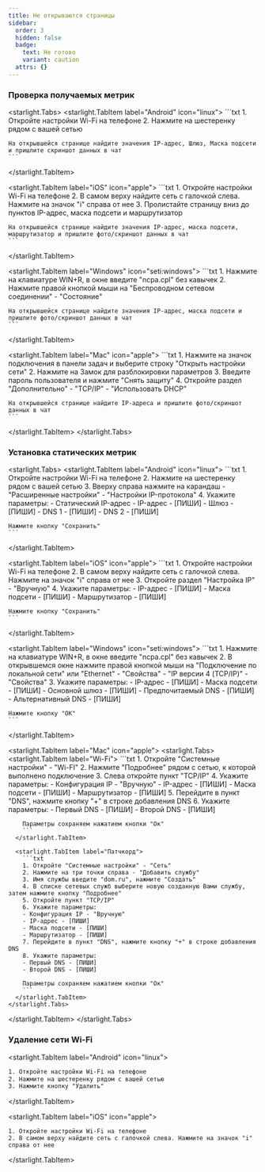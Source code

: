 ```yaml
---
title: Не открываются страницы
sidebar:
  order: 3
  hidden: false
  badge:
    text: Не готово
    variant: caution
  attrs: {}
---
```

### Проверка получаемых метрик

<starlight.Tabs>
  <starlight.TabItem label="Android" icon="linux">
    ```txt
    1. Откройте настройки Wi-Fi на телефоне
    2. Нажмите на шестеренку рядом с вашей сетью

    На открывшейся странице найдите значения IP-адрес, Шлюз, Маска подсети и пришлите скриншот данных в чат 
    ```
  </starlight.TabItem>

  <starlight.TabItem label="iOS" icon="apple">
    ```txt
    1. Откройте настройки Wi-Fi на телефоне
    2. В самом верху найдите сеть с галочкой слева. Нажмите на значок "i" справа от нее
    3. Пролистайте страницу вниз до пунктов IP-адрес, маска подсети и маршрутизатор

    На открывшейся странице найдите значения IP-адрес, маска подсети, маршрутизатор и пришлите фото/скриншот данных в чат
    ```
  </starlight.TabItem>

  <starlight.TabItem label="Windows" icon="seti:windows">
    ```txt
    1. Нажмите на клавиатуре WIN+R, в окне введите "ncpa.cpl" без кавычек
    2. Нажмите правой кнопкой мыши на "Беспроводном сетевом соединении" - "Состояние"

    На открывшейся странице найдите значения IP-адрес, маска подсети и пришлите фото/скриншот данных в чат
    ```
  </starlight.TabItem>

  <starlight.TabItem label="Mac" icon="apple">
    ```txt
    1. Нажмите на значок подключения​ в панели задач и выберите строку "Открыть настройки сети"​
    2. Нажмите на ​Замок ​для разблокировки параметров
    3. Введите пароль пользователя и нажмите ​"Снять защиту"
    4. Откройте раздел ​"Дополнительно" - ​"TCP/IP" - "Использовать DHCP"

    На открывшейся странице найдите IP-адреса и пришлите фото/скриншот данных в чат
    ```
  </starlight.TabItem>
</starlight.Tabs>

### Установка статических метрик

<starlight.Tabs>
  <starlight.TabItem label="Android" icon="linux">
    ```txt
    1. Откройте настройки Wi-Fi на телефоне
    2. Нажмите на шестеренку рядом с вашей сетью
    3. Вверху справа нажмите на карандаш - "Расширенные настройки" - "Настройки IP-протокола"
    4. Укажите параметры:
    - Статический IP-адрес
    - IP-адрес - [ПИШИ]
    - Шлюз - [ПИШИ]
    - DNS 1 - [ПИШИ]
    - DNS 2 - [ПИШИ]

    Нажмите кнопку "Сохранить" 
    ```
  </starlight.TabItem>

  <starlight.TabItem label="iOS" icon="apple">
    ```txt
    1. Откройте настройки Wi-Fi на телефоне
    2. В самом верху найдите сеть с галочкой слева. Нажмите на значок "i" справа от нее
    3. Откройте раздел "Настройка IP" - "Вручную"
    4. Укажите параметры:
    - IP-адрес - [ПИШИ]
    - Маска подсети - [ПИШИ]
    - Маршрутизатор - [ПИШИ]

    Нажмите кнопку "Сохранить"
    ```
  </starlight.TabItem>

  <starlight.TabItem label="Windows" icon="seti:windows">
    ```txt
    1. Нажмите на клавиатуре WIN+R, в окне введите "ncpa.cpl" без кавычек
    2. В открывшемся окне нажмите правой кнопкой мыши на "Подключение по локальной сети" или "Ethernet" - "Свойства" - "IP версии 4 (TCP/IP)" - "Свойства"
    3. Укажите параметры:
    - IP-адрес - [ПИШИ]
    - Маска подсети - [ПИШИ]
    - Основной шлюз - [ПИШИ]
    - Предпочитаемый DNS - [ПИШИ]
    - Альтернативный DNS - [ПИШИ]

    Нажмите кнопку "ОК"
    ```
  </starlight.TabItem>

  <starlight.TabItem label="Mac" icon="apple">
    <starlight.Tabs>
      <starlight.TabItem label="Wi-Fi">
        ```txt
        1. Откройте "Системные настройки" - "Wi-FI"
        2. Нажмите "Подробнее" рядом с сетью, к которой выполнено подключение
        3. Слева откройте пункт "TCP/IP"
        4. Укажите параметры:
        - Конфигурация IP - "Вручную"
        - IP-адрес - [ПИШИ]
        - Маска подсети - [ПИШИ]
        - Маршрутизатор - [ПИШИ]
        5. Перейдите в пункт "DNS", нажмите кнопку "+" в строке добавления DNS
        6. Укажите параметры:
        - Первый DNS - [ПИШИ]
        - Второй DNS - [ПИШИ]

        Параметры сохраняем нажатием кнопки "Ок"
        ```
      </starlight.TabItem>

      <starlight.TabItem label="Патчкорд">
        ```txt
        1. Откройте "Системные настройки" - "Сеть"
        2. Нажмите на три точки справа - "Добавить службу" 
        3. Имя службы введите "dom.ru", нажмите "Создать"
        4. В списке сетевых служб выберите новую созданную Вами службу, затем нажмите кнопку "Подробнее"
        5. Откройте пункт "TCP/IP"
        6. Укажите параметры:
        - Конфигурация IP - "Вручную"
        - IP-адрес - [ПИШИ]
        - Маска подсети - [ПИШИ]
        - Маршрутизатор - [ПИШИ]
        7. Перейдите в пункт "DNS", нажмите кнопку "+" в строке добавления DNS
        8. Укажите параметры:
        - Первый DNS - [ПИШИ]
        - Второй DNS - [ПИШИ]

        Параметры сохраняем нажатием кнопки "Ок"
        ```
      </starlight.TabItem>
    </starlight.Tabs>
  </starlight.TabItem>
</starlight.Tabs>

### Удаление сети Wi-Fi

<starlight.TabItem label="Android" icon="linux">
  ```txt
  1. Откройте настройки Wi-Fi на телефоне
  2. Нажмите на шестеренку рядом с вашей сетью
  3. Нажмите кнопку "Удалить"
  ```
</starlight.TabItem>

<starlight.TabItem label="iOS" icon="apple">
  ```
  1. Откройте настройки Wi-Fi на телефоне
  2. В самом верху найдите сеть с галочкой слева. Нажмите на значок "i" справа от нее
  ```
</starlight.TabItem>

